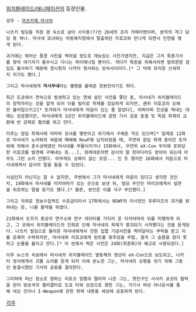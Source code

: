 [[위치블레이드/애니메이션]]의 등장인물.

 성우 - [[마츠카제 마사야]]

 나츠키 빌딩을 직장 겸 숙소로 삼아 서식중(?)인 26세의 프리 카메라맨이며, 본작의 개그 담당 중 하나. 마사네 모녀와는 아동복지청에서 탈출하던 리호코와 만나게 되면서 인연을 맺게 된다.

 과거에는 뛰어난 풍경 사진을 찍어낼 정도로 재능있는 사진가였지만, 지금은 그저 특종기사를 찾아 여기저기 들쑤시고 다니는 하이에나일 뿐이다. 게다가 특종을 위해서라면 범죄현장 잠입도 불사하기 때문에 경시청의 나카타 형사와는 앙숙사이이다.[* 그 덕에 유치장 신세까지 지기도 했다.]

 그리고 마사네에게 '''마사무네'''라는 별명을 붙여준 장본인이기도 하다.

 최근 도쿄에서 연속으로 발생하고 있는 연쇄 살인 사건을 쫓던 중, 마사네가 위치블레이드의 장착자라는 것을 알게 되어 이를 빌미로 취재를 강요하게 되지만, 괜히 리호코의 오해만 불러일으키고[* 토자와가 마사네에게 마음이 있는 줄 알았다], 어찌어찌 진상을 캐내는 대에는 성공했지만, 마사네에게 1년간 위치블레이드에 관한 기사 공표 동결 및 독점 취재의 교환에 반 강제로 협의를 하고 만다.

 이후는 잠입 취재시에 아마하 모녀를 몇번이고 위기에서 구해준 적도 있으며[* 일례로 12화로 마사네가 노라와의 싸움에 패배해 NswF에 납치되었을 때, 우연히 잠입 취재 중이던 토자와에 의해서 혼수상태였던 마사네를 부활시키거나 15화에서, 우연히 eX-Con 무리에 포위당한 리호코를 발견해 구해내는 등...], 원래대로라면 감사의 말 한마디라도 받아야 되는데 아무도 그런 소리 안했다. 아무래도 상복이 없는 모양... 인 듯 했지만 16화에서 처음으로 마사네에게서 감사의 말을 들을 수 있었다.
 
 사실인지 아닌지는 알 수 없지만, 주변에서 그가 마사네에게 마음이 있다고 생각한 것인지, 19화에서 마사네를 타카야마가 있는 곳으로 보낸 뒤, 빌딩 주인인 마리코에게서 실연을 위로하는 말을 듣기도 했다.[* 물론, 본인은 이를 극구 부인했다.]

 그리고 의외로 정보수집력도 수준급이라서 17화에서는 NSWF의 이사장인 후루미즈의 과거를 밝혀내는 등, 나름 활약을 하였다.

 21화에서 도우지 중공의 연구소에 연구 데이터를 가지러 온 타카야마의 뒤를 미행하게 되고, 그 곳에서 위치블레이드의 진화로 인해 마사네의 육체가 붕괴되기 시작했다는 것을 듣게된다. 나츠키 빌딩으로 돌아온 마사네에게서 전원 집합 기념사진을 찍어달라는 부탁을 받고 이를 흔쾌히 수락하지만, 마사네와 리호코에게 핀트를 맞추었을 무렵, 결국 그 슬픔을 참지 못하고 눈물을 흘리고 만다.[* 이 씬에서 찍은 사진은 24화(최종화)의 예고로 사용되었다.]

 이후 뉴스의 속보에서 마사네의 위치블레이드 발동체의 영상이 eX-Con으로 보도되고, 나카타 형사에게서 괴물 소리를 듣게 되자 이에 분노한 그는, 마사네의 오명을 씻기 위해 그동안 동결시켰던 기사의 공표를 결의한다.

 그리하여 피난 장소로 향하는 리호코 일행과 떨어져 나온 그는, 옛친구인 사사키 쿄코의 협력을 얻어 방송국의 헬리콥터로 도쿄 타워 상공으로 향한 그는, 거기서 여성 아나운서를 통해 네오 진이나 I-Weapon에 관한 취재 내용을 세상에 공표하게 된다.

[[각주]]
